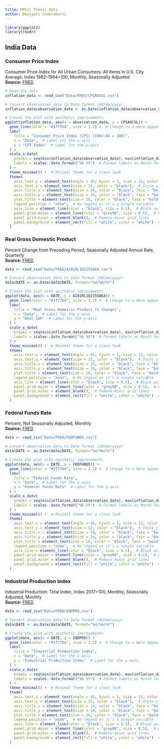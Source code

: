 ```yaml
---
title: MPhil Thesis Data
author: Devjyoti Chakrabarti 
---
```


```r
library(ggplot2) 
library(readr)
```

## India Data

### Consumer Price Index

Consumer Price Index for All Urban Consumers: All Items in U.S. City Average, Index 1982-1984=100, Monthly, Seasonally Adjusted\
**Source:** [FRED](https://fred.stlouisfed.org/series/CPIAUCSL)

```r
# Read the data
inflation_data <- read_csv("Data/FRED/CPIAUCSL.csv")

# Convert observation_date to Date format (dd/mm/yyyy)
inflation_data$observation_date <- as.Date(inflation_data$observation_date, format="%d/%m/%Y")

# Create the plot with aesthetic improvements
ggplot(inflation_data, aes(x = observation_date, y = CPIAUCSL)) +
  geom_line(color = "#1f77b4", size = 1.2) +  # Change to a more appealing blue line
  labs(
    title = "Consumer Price Index (CPI) (1982-84 = 100)",
    x = "Date",  # Label for the x-axis
    y = "CPI Index"  # Label for the y-axis
  ) +
  scale_x_date(
    breaks = seq(min(inflation_data$observation_date), max(inflation_data$observation_date), by = "10 year"),  # Show labels every 6 months
    labels = scales::date_format("%b %Y")  # Format labels as Month Year (e.g., Nov 2024)
  ) +
  theme_minimal() +  # Minimal theme for a clean look
  theme(
    axis.text.x = element_text(angle = 45, hjust = 1, size = 12, color = "black"),  # Rotate and style x-axis labels
    axis.text.y = element_text(size = 12, color = "black"),  # Style y-axis labels
    axis.title.x = element_text(size = 14, color = "black", face = "bold"),  # Bold x-axis title
    axis.title.y = element_text(size = 14, color = "black", face = "bold"),  # Bold y-axis title
    plot.title = element_text(size = 16, color = "black", face = "bold", hjust = 0.5),  # Bold and centered title
    legend.position = "none",  # No legend as it's a single variable
    axis.line = element_line(color = "black", size = 0.5),  # Black axis lines
    panel.grid.major = element_line(color = "grey90", size = 0.5),  # Light grey grid lines
    panel.grid.minor = element_blank(),  # Remove minor grid lines
    panel.background = element_rect(fill = "white", color = "white")  # White background
  )
```

### Real Gross Domestic Product

Percent Change from Preceding Period, Seasonally Adjusted Annual Rate, Quarterly <br> **Source:** [FRED](https://fred.stlouisfed.org/series/A191RL1Q225SBEA)

```r

data <- read_csv("Data/FRED/A191RL1Q225SBEA.csv")

# Convert observation_date to Date format (dd/mm/yyyy)
data$DATE <- as.Date(data$DATE, format="%d/%m/%Y")

# Create the plot with aesthetic improvements
ggplot(data, aes(x = DATE, y = A191RL1Q225SBEA)) +
  geom_line(color = "#1f77b4", size = 1.2) +  # Change to a more appealing blue line
  labs(
    title = "Real Gross Domestic Product (% Change)",
    x = "Date",  # Label for the x-axis
    y = "Real GDP"  # Label for the y-axis
  ) +
  scale_x_date(
    breaks = seq(min(inflation_data$observation_date), max(inflation_data$observation_date), by = "10 year"),  # Show labels every 6 months
    labels = scales::date_format("%b %Y")  # Format labels as Month Year (e.g., Nov 2024)
  ) +
  theme_minimal() +  # Minimal theme for a clean look
  theme(
    axis.text.x = element_text(angle = 45, hjust = 1, size = 12, color = "black"),  # Rotate and style x-axis labels
    axis.text.y = element_text(size = 12, color = "black"),  # Style y-axis labels
    axis.title.x = element_text(size = 14, color = "black", face = "bold"),  # Bold x-axis title
    axis.title.y = element_text(size = 14, color = "black", face = "bold"),  # Bold y-axis title
    plot.title = element_text(size = 16, color = "black", face = "bold", hjust = 0.5),  # Bold and centered title
    legend.position = "none",  # No legend as it's a single variable
    axis.line = element_line(color = "black", size = 0.5),  # Black axis lines
    panel.grid.major = element_line(color = "grey90", size = 0.5),  # Light grey grid lines
    panel.grid.minor = element_blank(),  # Remove minor grid lines
    panel.background = element_rect(fill = "white", color = "white")  # White background
  )
```

### Federal Funds Rate

Percent, Not Seasonally Adjusted, Monthly <br> **Source:** [FRED](https://fred.stlouisfed.org/series/FEDFUNDS)

```r
data <- read_csv("Data/FRED/FEDFUNDS.csv")

# Convert observation_date to Date format (dd/mm/yyyy)
data$DATE <- as.Date(data$DATE, format="%d/%m/%Y")

# Create the plot with aesthetic improvements
ggplot(data, aes(x = DATE, y = FEDFUNDS)) +
  geom_line(color = "#1f77b4", size = 1.2) +  # Change to a more appealing blue line
  labs(
    title = "Federal Funds Rate",
    x = "Date",  # Label for the x-axis
    y = "Federal Funds Rate"  # Label for the y-axis
  ) +
  scale_x_date(
    breaks = seq(min(inflation_data$observation_date), max(inflation_data$observation_date), by = "10 year"),  # Show labels every 6 months
    labels = scales::date_format("%b %Y")  # Format labels as Month Year (e.g., Nov 2024)
  ) +
  theme_minimal() +  # Minimal theme for a clean look
  theme(
    axis.text.x = element_text(angle = 45, hjust = 1, size = 12, color = "black"),  # Rotate and style x-axis labels
    axis.text.y = element_text(size = 12, color = "black"),  # Style y-axis labels
    axis.title.x = element_text(size = 14, color = "black", face = "bold"),  # Bold x-axis title
    axis.title.y = element_text(size = 14, color = "black", face = "bold"),  # Bold y-axis title
    plot.title = element_text(size = 16, color = "black", face = "bold", hjust = 0.5),  # Bold and centered title
    legend.position = "none",  # No legend as it's a single variable
    axis.line = element_line(color = "black", size = 0.5),  # Black axis lines
    panel.grid.major = element_line(color = "grey90", size = 0.5),  # Light grey grid lines
    panel.grid.minor = element_blank(),  # Remove minor grid lines
    panel.background = element_rect(fill = "white", color = "white")  # White background
  )
```

### Industrial Production Index

Industrial Production: Total Index, Index 2017=100, Monthly, Seasonally Adjusted, Monthly <br> **Source:** [FRED](https://fred.stlouisfed.org/series/INDPRO)

```r
data <- read_csv("Data/FRED/INDPRO.csv")

# Convert observation_date to Date format (dd/mm/yyyy)
data$DATE <- as.Date(data$DATE, format="%d/%m/%Y")

# Create the plot with aesthetic improvements
ggplot(data, aes(x = DATE, y = INDPRO)) +
  geom_line(color = "#1f77b4", size = 1.2) +  # Change to a more appealing blue line
  labs(
    title = "Industrial Production Index",
    x = "Date",  # Label for the x-axis
    y = "Industrial Production Index"  # Label for the y-axis
  ) +
  scale_x_date(
    breaks = seq(min(inflation_data$observation_date), max(inflation_data$observation_date), by = "10 year"),  # Show labels every 6 months
    labels = scales::date_format("%b %Y")  # Format labels as Month Year (e.g., Nov 2024)
  ) +
  theme_minimal() +  # Minimal theme for a clean look
  theme(
    axis.text.x = element_text(angle = 45, hjust = 1, size = 12, color = "black"),  # Rotate and style x-axis labels
    axis.text.y = element_text(size = 12, color = "black"),  # Style y-axis labels
    axis.title.x = element_text(size = 14, color = "black", face = "bold"),  # Bold x-axis title
    axis.title.y = element_text(size = 14, color = "black", face = "bold"),  # Bold y-axis title
    plot.title = element_text(size = 16, color = "black", face = "bold", hjust = 0.5),  # Bold and centered title
    legend.position = "none",  # No legend as it's a single variable
    axis.line = element_line(color = "black", size = 0.5),  # Black axis lines
    panel.grid.major = element_line(color = "grey90", size = 0.5),  # Light grey grid lines
    panel.grid.minor = element_blank(),  # Remove minor grid lines
    panel.background = element_rect(fill = "white", color = "white")  # White background
  )
```
